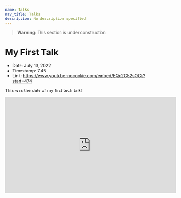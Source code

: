 ```yaml
---
name: Talks
nav_title: Talks
description: No description specified
---
```


> **Warning**: This section is under construction

# My First Talk

- Date: <Badge>July 13, 2022</Badge>
- Timestamp: <Badge>7:45</Badge>
- Link: https://www.youtube-nocookie.com/embed/EQd2C52sOCk?start=474

This was the date of my first tech talk!

<Container center>
  <iframe
    width="560"
    height="315"
    src="https://www.youtube-nocookie.com/embed/EQd2C52sOCk?start=474"
    title="YouTube video player"
    frameborder="0"
    allow="accelerometer; autoplay; clipboard-write; encrypted-media; gyroscope; picture-in-picture"
    allowfullscreen
  />
</Container>

## What I learned

(...or reinforced)

- A little bit of OBS
- Don’t overthink the technical setup
- Ensure you understand what you’re talking about
- Establish the scope clearly
- 11 minutes is very short
- Probably just use `loom` or something convenient app that provides portrait-in-picture
- Try not to fuss with multi-clip videos
- Recording a video is a bit of an artistic endeavor. Make sure you have a quiet environment
  that you can focus in.
